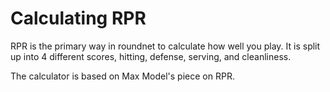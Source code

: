 # Calculating RPR

RPR is the primary way in roundnet to calculate how well you play. It is split up into 4 different scores, hitting, defense, serving, and cleanliness.

The calculator is based on Max Model's piece on RPR. 